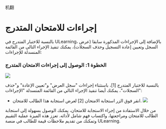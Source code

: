 机翻
# إجراءات للامتحان المتدرج 

 بالنسبة للاختبار المتدرج في ULearning، بالإضافة إلى الإجراءات المذكورة سابقا (عرض السجل وتعيين إعادة التسجيل وحذف السجلات)، يمكنك تنفيذ الإجراء التالي من القائمة المنسدلة للإجراءات: 

 ### الخطوة 1: الوصول إلى إجراءات الامتحان المتدرج 

 ![]( /img/utest/teacher/result07.png) 

 بالنسبة للاختبار المتدرج [1]، باستثناء إجراءات "سجل العرض" و"تعيين الإعادة" و"حذف السجلات"، يمكنك أيضا تنفيذ الإجراء التالي من القائمة المنسدلة "الإجراءات":

- انقر فوق الزر استجابة الامتحان [2] لعرض استجابة هذا الطالب للامتحان. 
 ![]( /img/utest/teacher/result08.png) 

 من خلال الاستفادة من إجراء الاستجابة للامتحان، يمكنك الوصول بسهولة إلى استجابة الطالب للامتحان ومراجعتها، واكتساب فهم شامل لأدائه. تعزز هذه الميزة عملية التقييم وتمكنك من تقديم ملاحظات قيمة للطالب في منصة ULearning.

